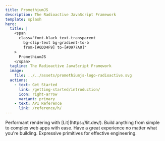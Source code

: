 ```yaml
---
title: PromethiumJS
description: The Radioactive JavaScript Framework
template: splash
hero:
  title: |
    <span
      class="font-black text-transparent
        bg-clip-text bg-gradient-to-b
        from-[#6DD4F9] to-[#0977A0]"
    >
      PromethiumJS
    </span>
  tagline: The Radioactive JavaScript Framework
  image:
    file: ../../assets/promethiumjs-logo-radioactive.svg
  actions:
    - text: Get Started
      link: /getting-started/introduction/
      icon: right-arrow
      variant: primary
    - text: API Reference
      link: /reference/h/
---
```



<CardGrid stagger>
  <Card title="Efficient" class="rounded-lg">
    Performant rendering with [Lit](https://lit.dev/).
  </Card>
  <Card title="Ergonomic">
    Build anything from simple to complex web apps with ease.
  </Card>
  <Card title="Enjoyable">
    Have a great experience no matter what you're building.
  </Card>
  <Card title="Eloquent">Expressive primitives for effective engineering.</Card>
</CardGrid>
